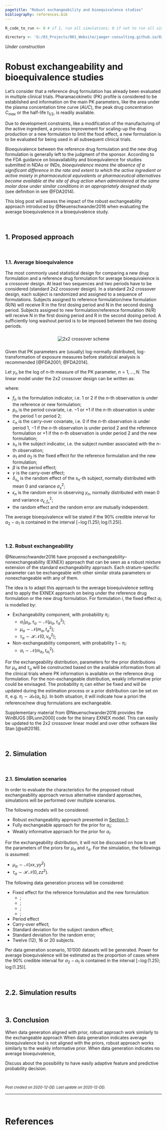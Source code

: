 ```yaml
---
pagetitle: "Robust exchangeability and bioequivalence studies"
bibliography: references.bib
---
```

<script type="text/x-mathjax-config">
    MathJax.Hub.Config({ TeX: { equationNumbers: {autoNumber: "all"} } });
</script>
  
```r

R_code_to_run <- 0 # if 1, run all simulations; 0 if not to run all simulations

directory <- 'G:/03_Projects/001_Website/jaeger-consulting.github.io/02_05_exnex_bioequivalence_R_codes/'

```

*Under construction*


# Robust exchangeability and bioequivalence studies

Let's consider that a reference drug formulation has already been evaluated in multiple clinical trials. Pharamacokinetic (PK) profile is considered to be established and information on the main PK parameters, like the area under the plasma concentation time curve ($AUC$), the peak drug concentration $C_{max}$ or the half-life $t_{1/2}$, is readily available.

Due to development constraints, like a modification of the manufacturing of the active ingredient, a process improvement for scaling-up the drug production or a new formulation to limit the food effect, a new formulation is to be evaluated for being used in all subsequent clinical trials.

Bioequivalence between the reference drug formulation and the new drug formulation is generally left to the judgment of the sponsor. According to the FDA guidance on bioavailability and bioequivalence for studies submitted in NDAs or INDs, *bioequivalence means the absence of a significant difference in the rate and extent to which the active ingredient or active moiety in pharmaceutical equivalents or pharmaceutical alternatives become available at the site of drug action when administered at the same molar dose under similar conditions in an appropriately designed study* (see definition in see @FDA2014).

This blog post will assess the impact of the robust exchangeability approach introduced by @Neuenschwander2016 when evaluating the average bioequivalence in a bioequivalence study. 

<br>


## 1. Proposed approach {#sec:proposed_approach}

<br>

### 1.1. Average bioequivalence

The most commonly used statistical design for comparing a new drug formulation and a reference drug formulation for average bioequivalence is a crossover design. At least two sequences and two periods have to be considered (standard 2x2 crossover design). In a standard 2x2 crossover design, each subject is randomized and assigned to a sequence of formulations. Subjects assigned to reference formulation/new formulation (R/N) will receive R in the first dosing period and N in the second dosing period. Subjects assigned to new formulation/reference formulation (N/R) will receive N in the first dosing period and R in the second dosing period. A sufficiently long washout period is to be imposed between the two dosing periods.

<center>
<div>
<img src="images/crossover_graph.png" alt = "2x2 crossover scheme" style = "margin-top: 10px; margin-bottom: 10px;">
</div>
</center>

Given that PK parameters are (usually) log-normally distributed, log-transformation of exposure measures before statistical analysis is recommended [@FDA2001; @FDA2014].

Let $y_{n}$ be the log of $n$-th measure of the PK parameter, $n=1,\ldots,N$. The linear model under the 2x2 crossover design can be written as:

\begin{equation}
  y_{n} = \alpha_{f_{n}} + \beta \times p_{n} + \gamma \times c_{n} + \delta_{s_{n}} + \epsilon_{n}
  \label{eq:equation1}
\end{equation}


where:

- $f_{n}$ is the formulation indicator, i.e. $1$ or $2$ if the $n$-th observation is under the reference or new formulation;
- $p_{n}$ is the period covariate, i.e. $-1$ or $+1$ if the $n$-th observation is under the period 1 or period 2;
- $c_{n}$ is the carry-over covariate, i.e. $0$ if the $n$-th observation is under period 1, $-1$ if the $n$-th observation is under period 2 and the reference formulation or $+1$ if the $n$-th observation is under period 2 and the new formulation;
- $s_{n}$ is the subject indicator, i.e. the subject number associated with the $n$-th observation;
- $\alpha_{1}$ and $\alpha_{2}$ is the fixed effect for the reference formulation and the new formulation;
- $\beta$ is the period effect;
- $\gamma$ is the carry-over effect;
- $\delta_{s_{n}}$ is the random effect of the $s_{n}$-th subject, normally distributed with mean 0 and variance $\sigma_{s}^{2}$;
- $\epsilon_{n}$ is the random error in observing $y_{n}$, normally distributed with mean 0 and variance $\sigma_{\epsilon,f_n}^{2}$;
- the random effect and the random error are mutually independent.

The average bioequivalence will be stated if the 90% credible interval for $\alpha_{2} - \alpha_{1}$ is contained in the interval $\left[-\log\left(1.25\right); \log\left(1.25\right)\right]$.

<br>

### 1.2. Robust exchangeability

@Neuenschwander2016 have proposed a exchangeability–nonexchangeability (EXNEX) approach that can be seen as a robust mixture extension of the standard exchangeability approach. Each stratum-specific parameter can be exchangeable with other similar strata parameters or nonexchangeable with any of them.

The idea is to adapt this approach to the average bioequivalence setting and to apply the EXNEX approach on being under the reference drug formulation or the new drug formulation. For formulation $i$, the fixed effect $\alpha_{i}$ is modelled by:

- Exchangeability component, with probability $\pi_{i}$:
  * $\alpha_{i}|\mu_{\alpha},\tau_{\alpha} \sim \mathcal{N}\left(\mu_{\alpha},\tau_{\alpha}^{2}\right)$;
  * $\mu_{\alpha} \sim \mathcal{N}\left(m_{\alpha},t_{\alpha}^{2}\right)$;
  * $\tau_{\alpha} \sim \mathcal{HN}\left(0,\nu_{\alpha}^{2}\right)$;

- Non-exchangeability component, with probability $1 - \pi_{i}$:
  * $\alpha_{i} \sim \mathcal{N}\left(m_{\alpha_{i}},t_{\alpha_{i}}^{2}\right)$.

For the exchangeability distribution, parameters for the prior distributions for $\mu_{\alpha}$ and $\tau_{\alpha}$ will be constructed based on the available information from all the clinical trials where PK information is available on the reference drug formulation. For the non-exchangeable distribution, weakly informative prior could be envisaged. 
The probability $\pi_{i}$ can either be fixed and will be updated during the estimation process or a prior distribution can be set on it, e.g. $\pi_{i} \sim \mathcal{Be}\left(a_{i}, b_{i}\right)$. In both situation, it will indicate how a priori the reference/new drug formulations are exchangeable.

Supplementary material from @Neuenschwander2016 provides the WinBUGS [@Lunn2000] code for the binary EXNEX model. This can easily be updated to the 2x2 crossover linear model and over other software like Stan [@sdt2018].

<br>


## 2. Simulation

<br>

### 2.1. Simulation scenarios

In order to evaluate the characteristics for the proposed robust exchangeability approach versus alternative standard approaches, simulations will be performed over multiple scenarios.

The following models will be considered:

- Robust exchangeability approach presented in [Section 1](#sec:proposed_approach);
- Fully exchangeable approach for the prior for $\alpha_{i}$;
- Weakly informative approach for the prior for $\alpha_{i}$.

For the exchangeability distribution, it will not be discussed on how to set the parameters of the priors for $\mu_{\alpha}$ and $\tau_{\alpha}$. For the simulation, the followings is assumed:

- $\mu_{\alpha} \sim \mathcal{N}\left(xx,yy^2\right)$
- $\tau_{\alpha} \sim \mathcal{HN}\left(0,zz^2\right)$.

 The following data generation process will be considered:
 
 - Fixed effect for the reference formulation and the new formulation:
   * ;
   * ;
   * ;
   * ;
 - Period effect
 - Carry-over effect;
 - Standard deviation for the subject random effect;
 - Standard deviation for the random error;
 - Twelve (12), 16 or 20 subjects.

Per data generation scenario, 10'000 datasets will be generated. Power for average bioequivalence will be estimated as the proportion of cases where the 90% credible interval for $\alpha_{2} - \alpha_{1}$ is contained in the interval $\left[-\log\left(1.25\right); \log\left(1.25\right)\right]$.

<br>

## 2.2. Simulation results

<br>


## 3. Conclusion


When data generation aligned with prior, robust approach work similarly to the exchangeable approach
When data generation indicates average bioequivalence but is not aligned with the priors, robust approach works similarly to the weakly informative prior.
When data generation indicates no average bioequivalence, 

Discuss about the possibility to have easily adaptive feature and predictive probability decision.


<br>

<small>*Post created on 2020-12-DD. Last update on 2020-12-DD.*</small>

---

<br>

# References
<small>